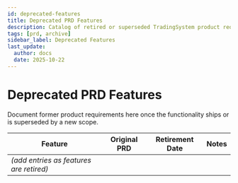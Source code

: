 ```yaml
---
id: deprecated-features
title: Deprecated PRD Features
description: Catalog of retired or superseded TradingSystem product requirements.
tags: [prd, archive]
sidebar_label: Deprecated Features
last_update:
  author: docs
  date: 2025-10-22
---
```


# Deprecated PRD Features

Document former product requirements here once the functionality ships or is superseded by a new scope.

| Feature | Original PRD | Retirement Date | Notes |
| ------- | ------------ | --------------- | ----- |
| _(add entries as features are retired)_ |  |  |  |
